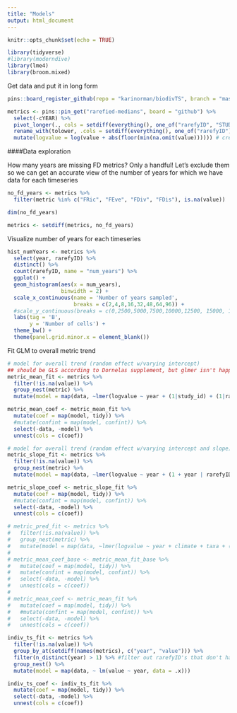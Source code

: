 ```yaml
---
title: "Models"
output: html_document
---
```


```r
knitr::opts_chunk$set(echo = TRUE)
```

```r
library(tidyverse)
#library(moderndive)
library(lme4)
library(broom.mixed)
```

Get data and put it in long form 
```r
pins::board_register_github(repo = "karinorman/biodivTS", branch = "master")

metrics <- pins::pin_get("rarefied-medians", board = "github") %>%
  select(-cYEAR) %>%
  pivot_longer(., cols = setdiff(everything(), one_of("rarefyID", "STUDY_ID", "SamplePool", "SampleN", "num_years", "duration", "startYear", "endYear", "YEAR", "cell", "rarefied", "type", "realm", "climate", "habitat", "biome_map", "taxa", "organisms", "cent_lat", "cent_long", "abundance_type", "BROAD_TYPE", "taxa_mod", "climate_mod")), names_to = "metric", values_to = "value") %>%
  rename_with(tolower, .cols = setdiff(everything(), one_of("rarefyID")))  %>%
  mutate(logvalue = log(value + abs(floor(min(na.omit(value)))))) # create a column for log transformation that adds the absolute value integer closest to the most negative value to create all positive values
```
####Data exploration

How many years are missing FD metrics? Only a handful! Let's exclude them so we can get an accurate view of the number of years for which we have data for each timeseries                                                                                                     
```r
no_fd_years <- metrics %>%
  filter(metric %in% c("FRic", "FEve", "FDiv", "FDis"), is.na(value))

dim(no_fd_years)

metrics <- setdiff(metrics, no_fd_years)
```

Visualize number of years for each timeseries
```r
hist_numYears <- metrics %>%
  select(year, rarefyID) %>% 
  distinct() %>% 
  count(rarefyID, name = "num_years") %>% 
  ggplot() +
  geom_histogram(aes(x = num_years),
                 binwidth = 2) +
  scale_x_continuous(name = 'Number of years sampled',
                     breaks = c(2,4,8,16,32,48,64,96)) +
  #scale_y_continuous(breaks = c(0,2500,5000,7500,10000,12500, 15000, 17500, 20000,22500)) +
  labs(tag = 'B',
       y = 'Number of cells') +
  theme_bw() +
  theme(panel.grid.minor.x = element_blank())
```

Fit GLM to overall metric trend
```r
# model for overall trend (random effect w/varying intercept)
## should be GLS according to Dornelas supplement, but glmer isn't happy
metric_mean_fit <- metrics %>%
  filter(!is.na(value)) %>%
  group_nest(metric) %>%
  mutate(model = map(data, ~lmer(logvalue ~ year + (1|study_id) + (1|rarefyID), data = .x)))

metric_mean_coef <- metric_mean_fit %>%
  mutate(coef = map(model, tidy)) %>% 
  #mutate(confint = map(model, confint)) %>%
  select(-data, -model) %>% 
  unnest(cols = c(coef))

# model for overall trend (random effect w/varying intercept and slope)
metric_slope_fit <- metrics %>%
  filter(!is.na(value)) %>%
  group_nest(metric) %>%
  mutate(model = map(data, ~lmer(logvalue ~ year + (1 + year | rarefyID), data = .x)))

metric_slope_coef <- metric_slope_fit %>%
  mutate(coef = map(model, tidy)) %>% 
  #mutate(confint = map(model, confint)) %>%
  select(-data, -model) %>% 
  unnest(cols = c(coef))

# metric_pred_fit <- metrics %>%
#   filter(!is.na(value)) %>%
#   group_nest(metric) %>%
#   mutate(model = map(data, ~lmer(logvalue ~ year + climate + taxa + (1|study_id/rarefyID), data = .x)))
# 
# metric_mean_coef_base <- metric_mean_fit_base %>%
#   mutate(coef = map(model, tidy)) %>% 
#   mutate(confint = map(model, confint)) %>%
#   select(-data, -model) %>% 
#   unnest(cols = c(coef))
# 
# metric_mean_coef <- metric_mean_fit %>%
#   mutate(coef = map(model, tidy)) %>% 
#   #mutate(confint = map(model, confint)) %>%
#   select(-data, -model) %>% 
#   unnest(cols = c(coef))
```

```r
indiv_ts_fit <- metrics %>% 
  filter(!is.na(value)) %>%
  group_by_at(setdiff(names(metrics), c("year", "value"))) %>%
  filter(n_distinct(year) > 1) %>% #filter out rarefyID's that don't have multiple years after dropping Na's
  group_nest() %>%
  mutate(model = map(data, ~ lm(value ~ year, data = .x)))

indiv_ts_coef <- indiv_ts_fit %>%
  mutate(coef = map(model, tidy)) %>% 
  select(-data, -model) %>% 
  unnest(cols = c(coef))
```


